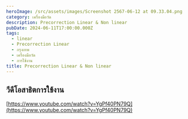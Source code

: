 ```yaml
---
heroImage: /src/assets/images/Screenshot 2567-06-12 at 09.33.04.png
category: เครื่องมือวัด
description: Precorrection Linear & Non linear
pubDate: 2024-06-11T17:00:00.000Z
tags:
  - linear
  - Precorrection Linear
  - กรุงเทพ
  - เครื่องมือวัด
  - การใช้งาน
title: Precorrection Linear & Non linear
---
```


## วีดีโอสาธิตการใช้งาน

[https://www.youtube.com/watch?v=YgPf40PN79Q](https://www.youtube.com/watch?v=YgPf40PN79Q)
